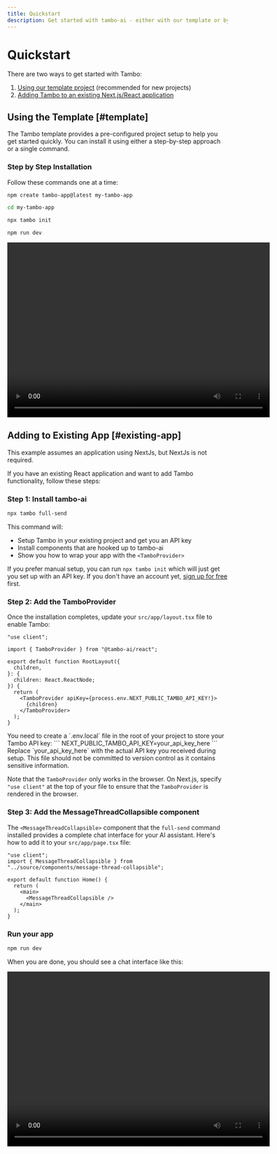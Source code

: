 ```yaml
---
title: Quickstart
description: Get started with tambo-ai - either with our template or by adding to your existing app
---
```


# Quickstart

There are two ways to get started with Tambo:

1. [Using our template project](#template) (recommended for new projects)
2. [Adding Tambo to an existing Next.js/React application](#existing-app)

## Using the Template [#template]

The Tambo template provides a pre-configured project setup to help you get started quickly. You can install it using either a step-by-step approach or a single command.

### Step by Step Installation

Follow these commands one at a time:

```bash title="Create and navigate to your project"
npm create tambo-app@latest my-tambo-app
```

```bash title="Navigate to the project directory"
cd my-tambo-app
```

```bash title="Initialize Tambo"
npx tambo init
```

```bash title="Run the app"
npm run dev
```

<div className="flex justify-center my-6">
  <video
    controls
    className="rounded-lg border shadow-sm"
    width="600"
    height="400"
  >
    <source src="/assets/docs/template-demo.mp4" type="video/mp4" />
    Your browser does not support the video tag.
  </video>
</div>

## Adding to Existing App [#existing-app]

<Callout type="info">
  This example assumes an application using NextJs, but NextJs is not required.
</Callout>

If you have an existing React application and want to add Tambo functionality, follow these steps:

### Step 1: Install tambo-ai

```bash
npx tambo full-send
```

This command will:

- Setup Tambo in your existing project and get you an API key
- Install components that are hooked up to tambo-ai
- Show you how to wrap your app with the `<TamboProvider>`

If you prefer manual setup, you can run `npx tambo init` which will just get you set up with an API key. If you don't have an account yet, <a href="/dashboard" className="text-primary hover:underline font-medium">sign up for free</a> first.

### Step 2: Add the TamboProvider

Once the installation completes, update your `src/app/layout.tsx` file to enable Tambo:

```tsx title="src/app/layout.tsx"
"use client";

import { TamboProvider } from "@tambo-ai/react";

export default function RootLayout({
  children,
}: {
  children: React.ReactNode;
}) {
  return (
    <TamboProvider apiKey={process.env.NEXT_PUBLIC_TAMBO_API_KEY!}>
      {children}
    </TamboProvider>
  );
}
```

<Callout type="info" title="API Key Setup">
  You need to create a `.env.local` file in the root of your project to store
  your Tambo API key: ``` NEXT_PUBLIC_TAMBO_API_KEY=your_api_key_here ```
  Replace `your_api_key_here` with the actual API key you received during setup.
  This file should not be committed to version control as it contains sensitive
  information.
</Callout>

Note that the `TamboProvider` only works in the browser. On Next.js, specify
`"use client"` at the top of your file to ensure that the `TamboProvider` is
rendered in the browser.

### Step 3: Add the MessageThreadCollapsible component

The `<MessageThreadCollapsible>` component that the `full-send` command installed provides a complete chat interface for your AI assistant. Here's how to add it to your `src/app/page.tsx` file:

```tsx title="src/app/page.tsx"
"use client";
import { MessageThreadCollapsible } from "../source/components/message-thread-collapsible";

export default function Home() {
  return (
    <main>
      <MessageThreadCollapsible />
    </main>
  );
}
```

### Run your app

```bash
npm run dev
```

When you are done, you should see a chat interface like this:

<div className="flex justify-center my-6">
  <video
    controls
    className="rounded-lg border shadow-sm"
    width="600"
    height="400"
  >
    <source src="/assets/docs/quickstart-demo.mp4" type="video/mp4" />
    Your browser does not support the video tag.
  </video>
</div>
